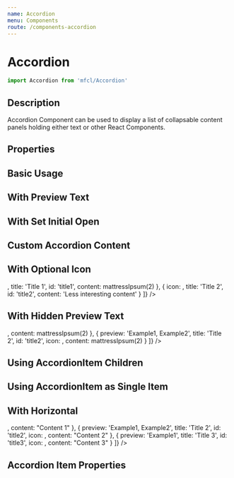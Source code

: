 ```yaml
---
name: Accordion
menu: Components
route: /components-accordion
---
```



# Accordion

```javascript
import Accordion from 'mfcl/Accordion'
```

## Description

Accordion Component can be used to display a list of collapsable content panels holding either text or other React Components.

## Properties

<Props of={Accordion} />

## Basic Usage

<Playground>
  <Accordion
    items={[
      {
        title: 'Title 1',
        id: 'title1',
        content: mattressIpsum(2)
      },
      { title: 'Title 2', id: 'title2', content: 'Less interesting content' }
    ]}
  />
</Playground>

## With Preview Text

<Playground>
  <Accordion
    items={[
      {
        preview: 'title 1 Description',
        title: 'Title 1',
        id: 'title1',
        content: mattressIpsum(2)
      },
      { preview: 'more description', title: 'Title 2', id: 'title2', content: 'Less interesting content' }
    ]}
  />
</Playground>

## With Set Initial Open

<Playground>
  <Accordion
    items={[
      {
        initialOpen: true,
        title: 'Product Description',
        id: 'productDescription',
        content: mattressIpsum(2)
      },
      { title: 'Questions & Answers', id: 'questionAnswer', content: 'Questions and Answers here' },
      { title: 'Reviews', id: 'reviews', content: 'Be the first to review here' }
    ]}
  />
</Playground>

## Custom Accordion Content

<Playground>
  <CustomAccordion />
</Playground>

## With Optional Icon

<Playground>
  <Accordion
    items={[
      {
        icon: <MediumBed />,
        title: 'Title 1',
        id: 'title1',
        content: mattressIpsum(2)
      },
      {
        icon: <PlushBed />,
        title: 'Title 2',
        id: 'title2',
        content: 'Less interesting content'
      }
    ]}
  />
</Playground>

## With Hidden Preview Text

<Playground>
  <Accordion
    hidePreview={true}
    items={[
      {
        preview: 'Example1, Example2',
        title: 'Title 1',
        id: 'title1',
        icon: <MediumBed />,
        content: mattressIpsum(2)
      },
      {
        preview: 'Example1, Example2',
        title: 'Title 2',
        id: 'title2',
        icon: <PlushBed />,
        content: mattressIpsum(2)
      }
    ]}
  />
</Playground>

## Using AccordionItem Children

<Playground>
  <Accordion>
    <AccordionItem title={'Test'} id={'test_1'} content={mattressIpsum(2)} />
    <AccordionItem title={'Test 2'} id={'test_2'} content={mattressIpsum(2)} />
  </Accordion>
</Playground>

## Using AccordionItem as Single Item

<Playground>
  <Accordion singleItemAccordion={true}>
    <AccordionItem title={'Test Single'} id={'test_1'} content={mattressIpsum(2)} />
  </Accordion>
</Playground>

## With Horizontal

<Playground>
  <Accordion
    horizontal={true}
    items={[
      {
        preview: 'Example1, Example2',
        title: 'Title 1',
        id: 'title1',
        icon: <MediumBed />,
        content: "Content 1"
      },
      {
        preview: 'Example1, Example2',
        title: 'Title 2',
        id: 'title2',
        icon: <PlushBed />,
        content: "Content 2"
      },
            {
        preview: 'Example1',
        title: 'Title 3',
        id: 'title3',
        icon: <MediumBed />,
        content: "Content 3"
      }
    ]}
  />
</Playground>

## Accordion Item Properties

<Props of={AccordionItem} />
